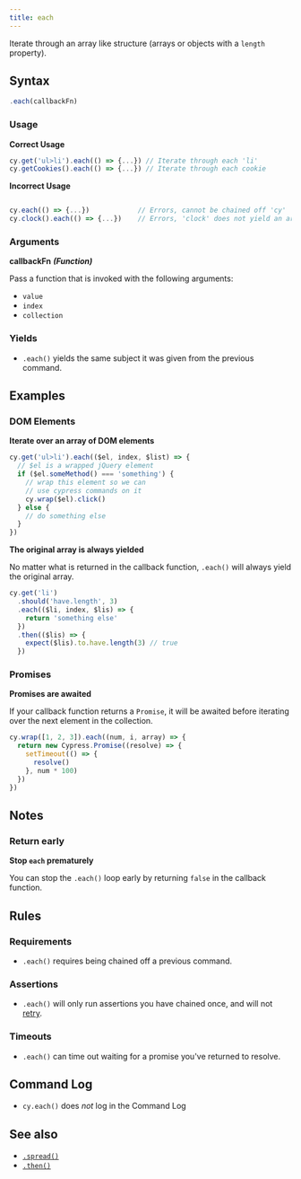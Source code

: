```yaml
---
title: each
---
```


Iterate through an array like structure (arrays or objects with a `length`
property).

## Syntax

```javascript
.each(callbackFn)
```

### Usage

**<Icon name="check-circle" color="green" /> Correct Usage**

```javascript
cy.get('ul>li').each(() => {...}) // Iterate through each 'li'
cy.getCookies().each(() => {...}) // Iterate through each cookie
```

**<Icon name="exclamation-triangle" color="red" /> Incorrect Usage**

```javascript

cy.each(() => {...})            // Errors, cannot be chained off 'cy'
cy.clock().each(() => {...})    // Errors, 'clock' does not yield an array
```

### Arguments

**<Icon name="angle-right" /> callbackFn** **_(Function)_**

Pass a function that is invoked with the following arguments:

- `value`
- `index`
- `collection`

### Yields [<Icon name="question-circle"/>](/guides/core-concepts/introduction-to-cypress#subject-management)

- `.each()` yields the same subject it was given from the previous
command.

## Examples

### DOM Elements

**Iterate over an array of DOM elements**

```javascript
cy.get('ul>li').each(($el, index, $list) => {
  // $el is a wrapped jQuery element
  if ($el.someMethod() === 'something') {
    // wrap this element so we can
    // use cypress commands on it
    cy.wrap($el).click()
  } else {
    // do something else
  }
})
```

**The original array is always yielded**

No matter what is returned in the callback function, `.each()` will always yield
the original array.

```javascript
cy.get('li')
  .should('have.length', 3)
  .each(($li, index, $lis) => {
    return 'something else'
  })
  .then(($lis) => {
    expect($lis).to.have.length(3) // true
  })
```

### Promises

**Promises are awaited**

If your callback function returns a `Promise`, it will be awaited before
iterating over the next element in the collection.

```javascript
cy.wrap([1, 2, 3]).each((num, i, array) => {
  return new Cypress.Promise((resolve) => {
    setTimeout(() => {
      resolve()
    }, num * 100)
  })
})
```

## Notes

### Return early

**Stop `each` prematurely**

You can stop the `.each()` loop early by returning `false` in the callback
function.

## Rules

### Requirements [<Icon name="question-circle"/>](/guides/core-concepts/introduction-to-cypress#chains-of-commands)

- `.each()` requires being chained off a previous command.

### Assertions [<Icon name="question-circle"/>](/guides/core-concepts/introduction-to-cypress#assertions)

- `.each()` will only run assertions you have chained once, and will not
[retry](/guides/core-concepts/retry-ability).

### Timeouts [<Icon name="question-circle"/>](/guides/core-concepts/introduction-to-cypress#timeouts)

- `.each()` can time out waiting for a promise you've returned to
resolve.

## Command Log

- `cy.each()` does _not_ log in the Command Log

## See also

- [`.spread()`](/api/commands/spread)
- [`.then()`](/api/commands/then)
